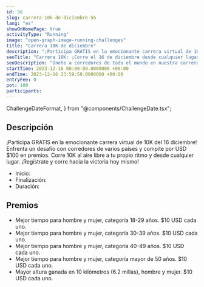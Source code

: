 ```yaml
---
id: 56
slug: carrera-10k-de-diciembre-56
lang: "es"
showOnHomePage: true
activityType: "Running"
image: "open-graph-image-running-challenges"
title: "Carrera 10K de diciembre"
description: "¡Participa GRATIS en la emocionante carrera virtual de 10K de diciembre! Enfrenta un desafío con corredores de varios países y compite por USD $100 en premios. Corre 10K al aire libre a tu propio ritmo y desde cualquier lugar. ¡Regístrate y corre hacia la victoria hoy mismo!"
seoTitle: "Carrera 10K: ¡Corre el 16 de diciembre desde cualquier lugar!"
seoDescription: "Únete a corredores de todo el mundo en nuestra carrera virtual de 10K. Ideal para corredores de cualquier nivel. Inscripción gratuita. ¡No te la pierdas!"
startTime: 2023-12-16 00:00:00.0000000 +00:00
endTime: 2023-12-16 23:59:59.0000000 +00:00
entryFee: 0
pot: 100
participants:
---
```


  ChallengeDateFormat,
} from "@components/ChallengeDate.tsx";

## Descripción

¡Participa GRATIS en la emocionante carrera virtual de 10K del 16 diciembre! Enfrenta un desafío con corredores de varios países y compite por USD $100 en premios. Corre 10K al aire libre a tu propio ritmo y desde cualquier lugar. ¡Regístrate y corre hacia la victoria hoy mismo!

- Inicio: <ChallengeDate date={frontmatter.startTime} lang={frontmatter.lang} dateFormat={ChallengeDateFormat.Long} client:load />
- Finalización: <ChallengeDate date={frontmatter.endTime} lang={frontmatter.lang} dateFormat={ChallengeDateFormat.Long} client:load />
- Duración: <ChallengeDuration startTime={frontmatter.startTime} endTime={frontmatter.endTime} lang={frontmatter.lang} client:load />

## Premios

- Mejor tiempo para hombre y mujer, categoría 18-29 años. $10 USD cada uno.
- Mejor tiempo para hombre y mujer, categoría 30-39 años. $10 USD cada uno.
- Mejor tiempo para hombre y mujer, categoría 40-49 años. $10 USD cada uno.
- Mejor tiempo para hombre y mujer, categoría mayor de 50 años. $10 USD cada uno.
- Mayor altura ganada en 10 kilómetros (6.2 millas), hombre y mujer. $10 USD cada uno.
